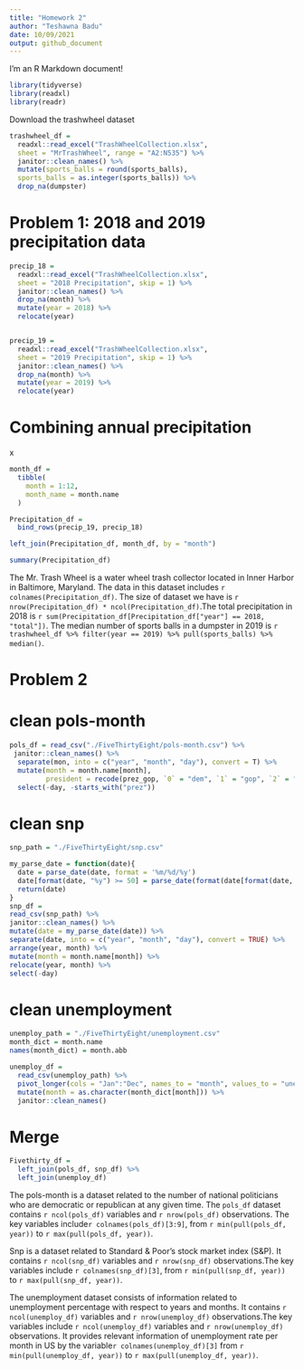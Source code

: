 ```yaml
---
title: "Homework 2"
author: "Teshawna Badu"
date: 10/09/2021
output: github_document
---
```


I'm an R Markdown document!

```r
library(tidyverse)
library(readxl)
library(readr)
```

Download the trashwheel dataset 
```r
trashwheel_df = 
  readxl::read_excel("TrashWheelCollection.xlsx",
  sheet = "MrTrashWheel", range = "A2:N535") %>% 
  janitor::clean_names() %>% 
  mutate(sports_balls = round(sports_balls),
  sports_balls = as.integer(sports_balls)) %>% 
  drop_na(dumpster)
```

# Problem 1: 2018 and 2019 precipitation data 
```r
precip_18 = 
  readxl::read_excel("TrashWheelCollection.xlsx",
  sheet = "2018 Precipitation", skip = 1) %>% 
  janitor::clean_names() %>%
  drop_na(month) %>% 
  mutate(year = 2018) %>% 
  relocate(year)


precip_19 = 
  readxl::read_excel("TrashWheelCollection.xlsx",
  sheet = "2019 Precipitation", skip = 1) %>% 
  janitor::clean_names() %>%
  drop_na(month) %>% 
  mutate(year = 2019) %>% 
  relocate(year)
```

# Combining annual precipitation 
x
```r
month_df = 
  tibble(
    month = 1:12,
    month_name = month.name
  )

Precipitation_df = 
  bind_rows(precip_19, precip_18)

left_join(Precipitation_df, month_df, by = "month")

summary(Precipitation_df)
```

The Mr. Trash Wheel is a water wheel trash collector located in Inner Harbor in Baltimore, Maryland.  The data in this dataset includes `r colnames(Precipitation_df)`. The size of dataset we have is `r nrow(Precipitation_df) * ncol(Precipitation_df)`.The total precipitation in 2018 is
`r sum(Precipitation_df[Precipitation_df["year"] == 2018, "total"])`. The median number of sports balls in a dumpster in 2019 is `r trashwheel_df %>% filter(year == 2019) %>% pull(sports_balls) %>% median()`.


#  Problem 2
# clean pols-month
```r
pols_df = read_csv("./FiveThirtyEight/pols-month.csv") %>% 
 janitor::clean_names() %>% 
  separate(mon, into = c("year", "month", "day"), convert = T) %>% 
  mutate(month = month.name[month],
         president = recode(prez_gop, `0` = "dem", `1` = "gop", `2` = "gop")) %>%
  select(-day, -starts_with("prez"))
```

# clean snp
```r
snp_path = "./FiveThirtyEight/snp.csv"

my_parse_date = function(date){
  date = parse_date(date, format = '%m/%d/%y')
  date[format(date, "%y") >= 50] = parse_date(format(date[format(date, "%y") >= 50], "19%y-%m-%d"))
  return(date)
}
snp_df =
read_csv(snp_path) %>% 
janitor::clean_names() %>% 
mutate(date = my_parse_date(date)) %>% 
separate(date, into = c("year", "month", "day"), convert = TRUE) %>% 
arrange(year, month) %>% 
mutate(month = month.name[month]) %>% 
relocate(year, month) %>% 
select(-day)
```


# clean unemployment
```r
unemploy_path = "./FiveThirtyEight/unemployment.csv"
month_dict = month.name
names(month_dict) = month.abb

unemploy_df = 
  read_csv(unemploy_path) %>%
  pivot_longer(cols = "Jan":"Dec", names_to = "month", values_to = "unemployment_rate") %>% 
  mutate(month = as.character(month_dict[month])) %>% 
  janitor::clean_names()
```


# Merge 

```r
Fivethirty_df = 
  left_join(pols_df, snp_df) %>% 
  left_join(unemploy_df)
```
The pols-month is a dataset related to the number of national politicians who are democratic or republican at any given time. The `pols_df` dataset contains `r ncol(pols_df)` variables and `r nrow(pols_df)` observations. The key variables include`r colnames(pols_df)[3:9]`, from 
`r min(pull(pols_df, year))` to `r max(pull(pols_df, year))`.


Snp is a dataset related to Standard & Poor’s stock market index (S&P). It contains `r ncol(snp_df)` variables and `r nrow(snp_df)` observations.The key variables include `r colnames(snp_df)[3]`, from `r min(pull(snp_df, year))` to `r max(pull(snp_df, year))`.


The unemployment dataset consists of information related to unemployment percentage with respect to years and months. It contains `r ncol(unemploy_df)` variables and `r nrow(unemploy_df)` 
observations.The key variables include `r ncol(unemploy_df)` variables and `r nrow(unemploy_df)` 
observations. It provides relevant information of unemployment rate per month in US by the variable`r colnames(unemploy_df)[3]` from `r min(pull(unemploy_df, year))` to `r max(pull(unemploy_df, year))`.

